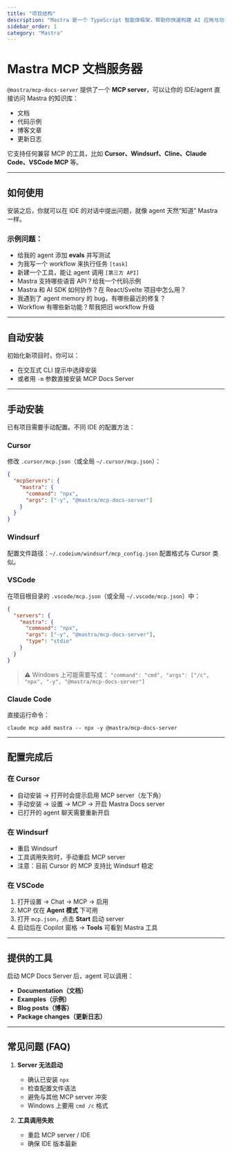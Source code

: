 ```yaml
---
title: "项目结构"
description: "Mastra 是一个 TypeScript 智能体框架，帮助你快速构建 AI 应用与功能。它提供你所需的原子能力：工作流、智能体、RAG、集成、同步与评估。"
sidebar_order: 1
category: "Mastra"
---
```


# Mastra MCP 文档服务器

`@mastra/mcp-docs-server` 提供了一个 **MCP server**，可以让你的 IDE/agent 直接访问 Mastra 的知识库：

* 文档
* 代码示例
* 博客文章
* 更新日志

它支持任何兼容 MCP 的工具，比如 **Cursor、Windsurf、Cline、Claude Code、VSCode MCP** 等。

---

## 如何使用

安装之后，你就可以在 IDE 的对话中提出问题，就像 agent 天然“知道” Mastra 一样。

### 示例问题：

* 给我的 agent 添加 **evals** 并写测试
* 为我写一个 workflow 来执行任务 `[task]`
* 新建一个工具，能让 agent 调用 `[第三方 API]`
* Mastra 支持哪些语音 API？给我一个代码示例
* Mastra 和 AI SDK 如何协作？在 React/Svelte 项目中怎么用？
* 我遇到了 agent memory 的 bug，有哪些最近的修复？
* Workflow 有哪些新功能？帮我把旧 workflow 升级

---

## 自动安装

初始化新项目时，你可以：

* 在交互式 CLI 提示中选择安装
* 或者用 `-m` 参数直接安装 MCP Docs Server

---

## 手动安装

已有项目需要手动配置。不同 IDE 的配置方法：

### Cursor

修改 `.cursor/mcp.json`（或全局 `~/.cursor/mcp.json`）：

```json
{
  "mcpServers": {
    "mastra": {
      "command": "npx",
      "args": ["-y", "@mastra/mcp-docs-server"]
    }
  }
}
```

### Windsurf

配置文件路径：`~/.codeium/windsurf/mcp_config.json`
配置格式与 Cursor 类似。

### VSCode

在项目根目录的 `.vscode/mcp.json`（或全局 `~/.vscode/mcp.json`）中：

```json
{
  "servers": {
    "mastra": {
      "command": "npx",
      "args": ["-y", "@mastra/mcp-docs-server"],
      "type": "stdio"
    }
  }
}
```

> ⚠️ Windows 上可能需要写成：
> `"command": "cmd", "args": ["/c", "npx", "-y", "@mastra/mcp-docs-server"]`

### Claude Code

直接运行命令：

```
claude mcp add mastra -- npx -y @mastra/mcp-docs-server
```

---

## 配置完成后

### 在 Cursor

* 自动安装 → 打开时会提示启用 MCP server（左下角）
* 手动安装 → 设置 → MCP → 开启 Mastra Docs server
* 已打开的 agent 聊天需要重新开启

### 在 Windsurf

* 重启 Windsurf
* 工具调用失败时，手动重启 MCP server
* 注意：目前 Cursor 的 MCP 支持比 Windsurf 稳定

### 在 VSCode

1. 打开设置 → Chat → MCP → 启用
2. MCP 仅在 **Agent 模式** 下可用
3. 打开 `mcp.json`，点击 **Start** 启动 server
4. 启动后在 Copilot 窗格 → **Tools** 可看到 Mastra 工具

---

## 提供的工具

启动 MCP Docs Server 后，agent 可以调用：

* **Documentation（文档）**
* **Examples（示例）**
* **Blog posts（博客）**
* **Package changes（更新日志）**

---

## 常见问题 (FAQ)

1. **Server 无法启动**

   * 确认已安装 `npx`
   * 检查配置文件语法
   * 避免与其他 MCP server 冲突
   * Windows 上要用 `cmd /c` 格式

2. **工具调用失败**

   * 重启 MCP server / IDE
   * 确保 IDE 版本最新

